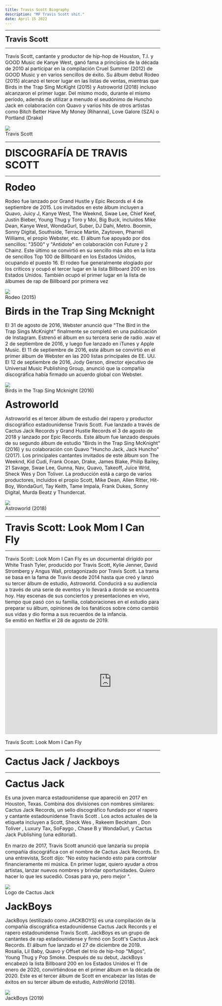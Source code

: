 ```yaml
---
title: Travis Scott Biography
description: "MF Travis Scott shit."
date: April 15 2022
---
```


* * *

**<font size="5">Travis Scott</font>**

* * *

<font size="3">

Travis Scott, cantante y productor de hip-hop de Houston, T.I. y GOOD Music de Kanye West, ganó fama a principios de la década de 2010 al participar en la compilación Cruel Summer (2012) de GOOD Music y en varios sencillos de éxito. Su álbum debut Rodeo (2015) alcanzó el tercer lugar en las listas de ventas, mientras que Birds in the Trap Sing McKight (2015) y Astroworld (2018) incluso alcanzaron el primer lugar. Del mismo modo, durante el mismo período, además de utilizar a menudo el seudónimo de Huncho Jack en colaboración con Quavo y varios hits de otros artistas como Bitch Better Have My Money (Rihanna), Love Galore (SZA) o Portland (Drake)

![](https://i.pinimg.com/originals/1b/fb/e1/1bfbe10ce7cbc18aca8d320a98c9b40f.jpg)  
<alt>Travis Scott</alt>

* * *

**<font size="6">DISCOGRAFÍA DE TRAVIS SCOTT</font>**

* * *

**<font size="6">Rodeo</font>**

Rodeo fue lanzado por Grand Hustle y Epic Records el 4 de septiembre de 2015\. Los invitados en este álbum incluyen a Quavo, Juicy J, Kanye West, The Weeknd, Swae Lee, Chief Keef, Justin Bieber, Young Thug y Toro y Moi, Big Buck, incluidos Mike Dean, Kanye West, WondaGurl, Suber, DJ Dahi, Metro. Boomin, Sonny Digital, Southside, Terrace Martin, Zaytoven, Pharrell Williams, el propio Webster, etc. El álbum fue apoyado por dos sencillos: "3500" y "Antidote" en colaboración con Future y 2 Chainz. Este último se convirtió en su sencillo más alto en la lista de sencillos Top 100 de Billboard en los Estados Unidos, ocupando el puesto 16\. El rodeo fue generalmente elogiado por los críticos y ocupó el tercer lugar en la lista Billboard 200 en los Estados Unidos. También ocupó el primer lugar en la lista de álbumes de rap de Billboard por primera vez

![](https://images-na.ssl-images-amazon.com/images/I/71RDpVmr2hL._SL1500_.jpg)  
<alt>Rodeo (2015)</alt>

**<font size="6">Birds in the Trap Sing Mcknight</font>**

El 31 de agosto de 2016, Webster anunció que "The Bird in the Trap Sings McKnight" finalmente se completó en una publicación de Instagram. Estrenó el álbum en su tercera serie de radio .wav el 2 de septiembre de 2016, y luego fue lanzado en iTunes y Apple Music. El 11 de septiembre de 2016, este álbum se convirtió en el primer álbum de Webster en las 200 listas principales de EE. UU. El 12 de septiembre de 2016, Jody Gerson, director ejecutivo de Universal Music Publishing Group, anunció que la compañía discográfica había firmado un acuerdo global con Webster.

![](https://images-na.ssl-images-amazon.com/images/I/719VyXR5BrL._SL1500_.jpg)  
<alt>Birds in the Trap Sing Mcknight (2016)</alt>

**<font size="6">Astroworld</font>**

Astroworld es el tercer álbum de estudio del rapero y productor discográfico estadounidense Travis Scott. Fue lanzado a través de Cactus Jack Records y Grand Hustle Records el 3 de agosto de 2018 y lanzado por Epic Records. Este álbum fue lanzado después de su segundo álbum de estudio "Birds in the Trap Sing McKnight" (2016) y su colaboración con Quavo "Huncho Jack, Jack Huncho" (2017). Los principales cantantes invitados de este álbum son The Weeknd, Kid Cudi, Frank Ocean, Drake, James Blake, Philip Bailey, 21 Savage, Swae Lee, Gunna, Nav, Quavo, Takeoff, Juice Wrld, Sheck Wes y Don Toliver. La producción está a cargo de varios productores, incluidos el propio Scott, Mike Dean, Allen Ritter, Hit-Boy, WondaGurl, Tay Keith, Tame Impala, Frank Dukes, Sonny Digital, Murda Beatz y Thundercat.

![](https://images-na.ssl-images-amazon.com/images/I/81nFF-rXdRL._SY355_.jpg)  
<alt>Astroworld (2018)</alt>

* * *

**<font size="6">Travis Scott: Look Mom I Can Fly</font>**

* * *

Travis Scott: Look Mom I Can Fly es un documental dirigido por White Trash Tyler, producido por Travis Scott, Kylie Jenner, David Stromberg y Angus Wall, protagonizado por Travis Scott. La trama se basa en la fama de Travis desde 2014 hasta que creó y lanzó su tercer álbum de estudio, Astroworld. Conducirá a su audiencia a través de una serie de eventos y lo llevará a donde se encuentra hoy. Hay escenas de sus conciertos y presentaciones en vivo, tiempo que pasó con su familia, colaboraciones en el estudio para preparar su álbum, opiniones de los fanáticos sobre cómo cambió sus vidas y dio forma a sus recuerdos de la infancia.  
Se emitió en Netflix el 28 de agosto de 2019.

<iframe width="690" height="344" src="https://www.youtube.com/embed/CpR3rI_rjtg" title="YouTube video player" frameborder="0" allow="accelerometer; autoplay; clipboard-write; encrypted-media; gyroscope; picture-in-picture" allowfullscreen=""></iframe>

<alt>Travis Scott: Look Mom I Can Fly</alt>

* * *

**<font size="6">Cactus Jack / Jackboys</font>**

* * *

**<font size="6">Cactus Jack</font>**

Es una joven marca estadounidense que apareció en 2017 en Houston, Texas. Combina dos divisiones con nombres similares: Cactus Jack Records, un sello discográfico fundado por el rapero y cantante estadounidense Travis Scott . Los actos actuales de la etiqueta incluyen a Scott, Sheck Wes , Rakeem Beckham , Don Toliver , Luxury Tax, SoFaygo , Chase B y WondaGurl, y Cactus Jack Publishing (una editorial).

En marzo de 2017, Travis Scott anunció que lanzaría su propia compañía discográfica con el nombre de Cactus Jack Records. En una entrevista, Scott dijo: "No estoy haciendo esto para controlar financieramente mi música. En primer lugar, quiero ayudar a otros artistas, lanzar nuevos nombres y brindar oportunidades. Quiero hacer lo que les sucedió. Cosas para yo, pero mejor ".

![](https://upload.wikimedia.org/wikipedia/commons/thumb/d/da/Cactus_Jack_Records_-_Logo.svg/1200px-Cactus_Jack_Records_-_Logo.svg.png)  
<alt>Logo de Cactus Jack</alt>

**<font size="6">JackBoys</font>**

JackBoys (estilizado como JACKBOYS) es una compilación de la compañía discográfica estadounidense Cactus Jack Records y el rapero estadounidense Travis Scott. JackBoys es un grupo de cantantes de rap estadounidense y firmó con Scott's Cactus Jack Records. El álbum fue lanzado el 27 de diciembre de 2019\. Rosalía, Lil Baby, Quavo y Offset del trío de hip-hop "Migos", Young Thug y Pop Smoke. Después de su debut, JackBoys encabezó la lista Billboard 200 en los Estados Unidos el 11 de enero de 2020, convirtiéndose en el primer álbum en la década de 2020\. Este es el tercer álbum de Scott en encabezar las listas de éxitos en su tercer álbum de estudio, AstroWorld (2018).

![](https://images-na.ssl-images-amazon.com/images/I/81jqRIm2UtL._SL1500_.jpg)  
<alt>JackBoys (2019)</alt>

</font>
